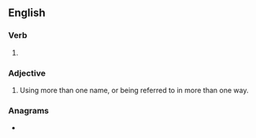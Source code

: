 ==English==

===Verb===
{{head|en|verb form}}

# {{en-past of|alias}}

===Adjective===
{{en-adj}}

# Using more than one name, or being referred to in more than one way.

===Anagrams===
* {{anagrams|en|a=aadeils|Sedalia}}